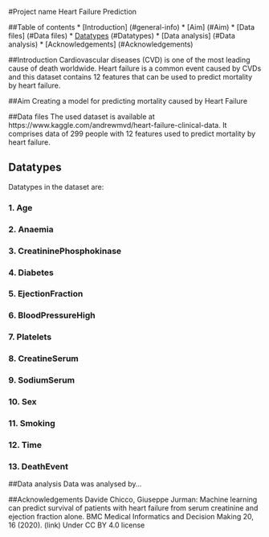 #Project name 
Heart Failure Prediction

##Table of contents
* [Introduction] (#general-info)
* [Aim] (#Aim)
* [Data files] (#Data files)
* [Datatypes] (#Datatypes)
* [Data analysis] (#Data analysis)
* [Acknowledgements] (#Acknowledgements)

##Introduction
Cardiovascular diseases (CVD) is one of the most leading cause of death worldwide. 
Heart failure is a common event caused by CVDs and this dataset contains 12 features that can be used to predict mortality by heart failure.

##Aim
Creating a model for predicting mortality caused by Heart Failure

##Data files
The used dataset is available at https://www.kaggle.com/andrewmvd/heart-failure-clinical-data.
It comprises data of 299 people with 12 features used to predict mortality by heart failure.

## Datatypes 

Datatypes in the dataset are:

### 1. Age
### 2. Anaemia
### 3. CreatininePhosphokinase
### 4. Diabetes
### 5. EjectionFraction
### 6. BloodPressureHigh
### 7. Platelets
### 8. CreatineSerum
### 9. SodiumSerum
### 10. Sex
### 11. Smoking
### 12. Time
### 13. DeathEvent

##Data analysis
Data was analysed by...

##Acknowledgements
Davide Chicco, Giuseppe Jurman: Machine learning can predict survival of patients with heart failure from serum creatinine and ejection fraction alone. BMC Medical Informatics and Decision Making 20, 16 (2020). (link)
Under CC BY 4.0 license